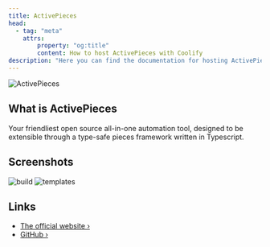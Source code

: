 ```yaml
---
title: ActivePieces
head:
  - tag: "meta"
    attrs:
        property: "og:title"
        content: How to host ActivePieces with Coolify
description: "Here you can find the documentation for hosting ActivePieces with Coolify."
---
```



<Badge text="One-click setup." variant="note" size="large" />

![ActivePieces](https://github.com/activepieces/activepieces/assets/1812998/76c97441-c285-4480-bc75-30a0c73ed340)

## What is ActivePieces

Your friendliest open source all-in-one automation tool, designed to be extensible through a type-safe pieces framework written in Typescript.

## Screenshots

![build](https://github.com/activepieces/activepieces/assets/1812998/e75616ce-7801-45b7-b3fa-eba778bebde3)
![templates](https://github.com/activepieces/activepieces/assets/1812998/2851f96e-3d9c-42b3-b021-b1cc5153df50)

## Links

- [The official website ›](https://www.activepieces.com/)
- [GitHub ›](https://github.com/activepieces/activepieces)
